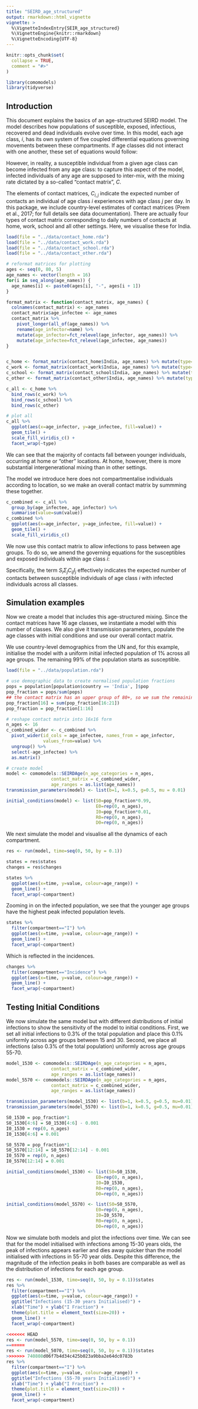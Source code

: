 ```yaml
---
title: "SEIRD_age_structured"
output: rmarkdown::html_vignette
vignette: >
  %\VignetteIndexEntry{SEIR_age_structured}
  %\VignetteEngine{knitr::rmarkdown}
  %\VignetteEncoding{UTF-8}
---
```


```r
knitr::opts_chunk$set(
  collapse = TRUE,
  comment = "#>"
)
```

```r
library(comomodels)
library(tidyverse)
```

## Introduction
This document explains the basics of an age-structured SEIRD model. The model describes
how populations of susceptible, exposed, infectious, recovered and dead individuals evolve over time.
In this model, each age class, $i$, has its own system of five coupled differential equations governing
movements between these compartments. If age classes did not interact with one another, these set of equations would
follow:

\begin{align}
\frac{\text{d}S_i}{\text{d}t} &= -\beta S_i I_i\\
\frac{\text{d}E_i}{\text{d}t} &= \beta S_i I_i -\kappa E_i\\
\frac{\text{d}I_i}{\text{d}t} &= \kappa E_i - (\gamma + \mu) I_i\\
\frac{\text{d}R_i}{\text{d}t} &= \gamma I_i\\
\frac{\text{d}D_i}{\text{d}t} &= \mu I_i
\end{align}

However, in reality, a susceptible individual from a given age class
can become infected from any age class: to capture this aspect of the model, infected individuals of any
age are supposed to inter-mix, with the mixing rate dictated by a so-called "contact matrix", $C$.

The elements of contact matrices, $C_{i,j}$ indicate the expected number of contacts an individual of age class $i$ experiences with age class $j$ per day. In this package, we include country-level estimates of contact matrices (Prem et al., 2017; for full details see data documentation). There are actually four types of contact matrix corresponding to daily numbers of contacts at home, work, school and all other settings. Here, we visualise these for India.
```r
load(file = "../data/contact_home.rda")
load(file = "../data/contact_work.rda")
load(file = "../data/contact_school.rda")
load(file = "../data/contact_other.rda")
```

```r
# reformat matrices for plotting
ages <- seq(0, 80, 5)
age_names <- vector(length = 16)
for(i in seq_along(age_names)) {
  age_names[i] <- paste0(ages[i], "-", ages[i + 1])
}

format_matrix <- function(contact_matrix, age_names) {
  colnames(contact_matrix) <- age_names
  contact_matrix$age_infectee <- age_names
  contact_matrix %>%
    pivot_longer(all_of(age_names)) %>% 
    rename(age_infector=name) %>% 
    mutate(age_infector=fct_relevel(age_infector, age_names)) %>% 
    mutate(age_infectee=fct_relevel(age_infectee, age_names))
}


c_home <- format_matrix(contact_home$India, age_names) %>% mutate(type="home")
c_work <- format_matrix(contact_work$India, age_names) %>% mutate(type="work")
c_school <- format_matrix(contact_school$India, age_names) %>% mutate(type="school")
c_other <- format_matrix(contact_other$India, age_names) %>% mutate(type="other")

c_all <- c_home %>%
  bind_rows(c_work) %>% 
  bind_rows(c_school) %>% 
  bind_rows(c_other)

# plot all
c_all %>%
  ggplot(aes(x=age_infector, y=age_infectee, fill=value)) +
  geom_tile() +
  scale_fill_viridis_c() +
  facet_wrap(~type)
```

We can see that the majority of contacts fall between younger individuals, occurring at home or "other" locations. At home, however, there is more substantial intergenerational mixing than in other settings.

The model we introduce here does not compartmentalise individuals according to location, so we make an overall contact matrix by summming these together.
```r
c_combined <- c_all %>% 
  group_by(age_infectee, age_infector) %>% 
  summarise(value=sum(value))
c_combined %>% 
  ggplot(aes(x=age_infector, y=age_infectee, fill=value)) +
  geom_tile() +
  scale_fill_viridis_c()
```

We now use this contact matrix to allow infections to pass between age groups. To do so, we amend the governing equations for the susceptibles and exposed individuals within age class $i$:

\begin{align}
\frac{\text{d}S_i}{\text{d}t} &= -\beta S_i \Sigma_{j}C_{ij} I_j\\
\frac{\text{d}E_i}{\text{d}t} &= \beta S_i \Sigma_{j}C_{ij} I_j -\kappa E_i\\
\end{align}

Specifically, the term $S_i \Sigma_{j}C_{ij} I_j$ effectively indicates the expected number of contacts between susceptible individuals of age class $i$ with infected individuals across all classes.



## Simulation examples 

Now we create a model that includes this age-structured mixing. Since the contact matrices have 16 age classes, we instantiate a model with this number of classes. We also give it transmission parameters, populate the age classes with initial conditions and use our overall contact matrix.

We use country-level demographics from the UN and, for this example, initialise the model with a uniform initial infected population of 1% across all age groups. The remaining 99% of the population starts
as susceptible.
```r
load(file = "../data/population.rda")

# use demographic data to create normalised population fractions
pops = population[population$country == 'India', ]$pop
pop_fraction = pops/sum(pops)
## the contact matrix has an upper group of 80+, so we sum the remaining fractions beyond this point
pop_fraction[16] = sum(pop_fraction[16:21])
pop_fraction = pop_fraction[1:16]

# reshape contact matrix into 16x16 form
n_ages <- 16
c_combined_wider <- c_combined %>% 
  pivot_wider(id_cols = age_infectee, names_from = age_infector,
              values_from=value) %>% 
  ungroup() %>% 
  select(-age_infectee) %>% 
  as.matrix()

# create model
model <- comomodels::SEIRDAge(n_age_categories = n_ages,
                 contact_matrix = c_combined_wider,
                 age_ranges = as.list(age_names))
transmission_parameters(model) <- list(b=1, k=0.5, g=0.5, mu = 0.01)

initial_conditions(model) <- list(S0=pop_fraction*0.99,
                                  E0=rep(0, n_ages),
                                  I0=pop_fraction*0.01,
                                  R0=rep(0, n_ages),
                                  D0=rep(0, n_ages))
```

We next simulate the model and visualise all the dynamics of each compartment.
```r
res <- run(model, time=seq(0, 50, by = 0.1))

states = res$states
changes = res$changes

states %>%
  ggplot(aes(x=time, y=value, colour=age_range)) +
  geom_line() +
  facet_wrap(~compartment)
```

Zooming in on the infected population, we see that the younger age groups have the highest peak infected population levels.
```r
states %>%
  filter(compartment=="I") %>% 
  ggplot(aes(x=time, y=value, colour=age_range)) +
  geom_line() +
  facet_wrap(~compartment)
```

Which is reflected in the incidences.
```r
changes %>%
  filter(compartment=="Incidence") %>% 
  ggplot(aes(x=time, y=value, colour=age_range)) +
  geom_line() +
  facet_wrap(~compartment)
```

## Testing Initial Conditions

We now simulate the same model but with different distributions of initial infections to show the sensitivity of the model
to initial conditions. First, we set all initial infections to 0.3% of the total population and place this 0.1% uniformly across age groups between 15 and 30. Second, we place all infections (also 0.3% of the total population) uniformly across age groups 55-70. 
```r
model_1530 <- comomodels::SEIRDAge(n_age_categories = n_ages,
                 contact_matrix = c_combined_wider,
                 age_ranges = as.list(age_names))
model_5570 <- comomodels::SEIRDAge(n_age_categories = n_ages,
                 contact_matrix = c_combined_wider,
                 age_ranges = as.list(age_names))

transmission_parameters(model_1530) <- list(b=1, k=0.5, g=0.5, mu=0.01)
transmission_parameters(model_5570) <- list(b=1, k=0.5, g=0.5, mu=0.01)

S0_1530 = pop_fraction*1
S0_1530[4:6] = S0_1530[4:6] - 0.001
I0_1530 = rep(0, n_ages)
I0_1530[4:6] = 0.001

S0_5570 = pop_fraction*1
S0_5570[12:14] = S0_5570[12:14] - 0.001
I0_5570 = rep(0, n_ages)
I0_5570[12:14] = 0.001

initial_conditions(model_1530) <- list(S0=S0_1530,
                                  E0=rep(0, n_ages),
                                  I0=I0_1530,
                                  R0=rep(0, n_ages),
                                  D0=rep(0, n_ages))

initial_conditions(model_5570) <- list(S0=S0_5570,
                                  E0=rep(0, n_ages),
                                  I0=I0_5570,
                                  R0=rep(0, n_ages),
                                  D0=rep(0, n_ages))
```


Now we simulate both models and plot the infections over time. We can see that for the model initialised with infections among 15-30 years olds, the peak of infections appears earlier and dies away quicker than the model initialised with infections in 55-70 year olds. Despite this difference, the magnitude of the infection peaks in both bases are comparable as well as the distribution of infections for each age group. 

```r
res <- run(model_1530, time=seq(0, 50, by = 0.1))$states
res %>%
  filter(compartment=="I") %>% 
  ggplot(aes(x=time, y=value, colour=age_range)) +
  ggtitle("Infections (15-30 years Initialised)") +
  xlab("Time") + ylab("I Fraction") +
  theme(plot.title = element_text(size=20)) +
  geom_line() +
  facet_wrap(~compartment)

<<<<<<< HEAD
res <- run(model_5570, time=seq(0, 50, by = 0.1))
=======
res <- run(model_5070, time=seq(0, 50, by = 0.1))$states
>>>>>>> 740808d06f7b4d34c425b023a9bba2e64dc0783b
res %>%
  filter(compartment=="I") %>% 
  ggplot(aes(x=time, y=value, colour=age_range)) +
  ggtitle("Infections (55-70 years Initialised)") +
  xlab("Time") + ylab("I Fraction") +
  theme(plot.title = element_text(size=20)) +
  geom_line() +
  facet_wrap(~compartment)
```


